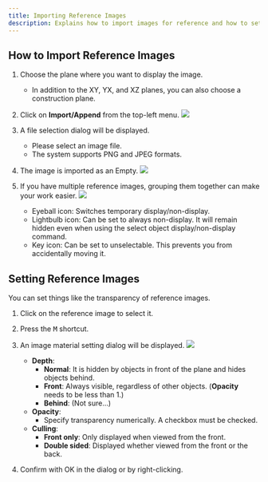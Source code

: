 ```yaml
---
title: Importing Reference Images
description: Explains how to import images for reference and how to set their transparency, among other things.
---
```


## How to Import Reference Images

1. Choose the plane where you want to display the image.
   - In addition to the XY, YX, and XZ planes, you can also choose a construction plane.

2. Click on **Import/Append** from the top-left menu.
![](./img/import.png)

3. A file selection dialog will be displayed.
   - Please select an image file.
   - The system supports PNG and JPEG formats.

4. The image is imported as an Empty.
![](./img/empty.png)

5. If you have multiple reference images, grouping them together can make your work easier.
![](./img/image-group.png)
   - Eyeball icon: Switches temporary display/non-display.
   - Lightbulb icon: Can be set to always non-display. It will remain hidden even when using the select object display/non-display command.
   - Key icon: Can be set to unselectable. This prevents you from accidentally moving it.

## Setting Reference Images

You can set things like the transparency of reference images.

1. Click on the reference image to select it.

2. Press the <kbd>M</kbd> shortcut.

3. An image material setting dialog will be displayed.
![](./img/image-material.png)
   - **Depth**:
     - **Normal**: It is hidden by objects in front of the plane and hides objects behind.
     - **Front**: Always visible, regardless of other objects. (**Opacity** needs to be less than 1.)
     - **Behind**: (Not sure...)
   - **Opacity**: 
      - Specify transparency numerically. A checkbox must be checked.
   - **Culling**:
     - **Front only**: Only displayed when viewed from the front.
     - **Double sided**: Displayed whether viewed from the front or the back.

4. Confirm with OK in the dialog or by right-clicking.




